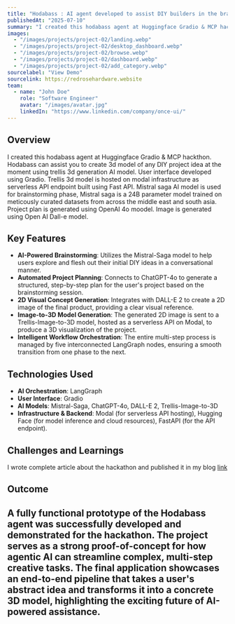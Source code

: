 ```yaml
---
title: "Hodabass : AI agent developed to assist DIY builders in the brainstorming, planning, and visualization phases of their projects."
publishedAt: "2025-07-10"
summary: "I created this hodabass agent at Huggingface Gradio & MCP hackthon. Hodabass can assist you to create 3d model of any DIY project idea at the moment using trellis 3d generation AI model. User interface developed using Gradio. Trellis 3d model is hosted on modal infrastructure as serverless API endpoint built using Fast API. Mistral saga AI model is used for brainstorming phase, Mistral saga is a 24B parameter model trained on meticously curated datasets from across the middle east and south asia. Project plan is generated using OpenAI 4o moodel. Image is generated using Open AI Dall-e model."
images:
  - "/images/projects/project-02/landing.webp"
  - "/images/projects/project-02/desktop_dashboard.webp"
  - "/images/projects/project-02/browse.webp"
  - "/images/projects/project-02/dashboard.webp"
  - "/images/projects/project-02/add_category.webp"
sourcelabel: "View Demo"
sourcelink: https://redrosehardware.website
team:
  - name: "John Doe"
    role: "Software Engineer"
    avatar: "/images/avatar.jpg"
    linkedIn: "https://www.linkedin.com/company/once-ui/"
---
```


## Overview

I created this hodabass agent at Huggingface Gradio & MCP hackthon. Hodabass can assist you to create 3d model of any DIY project idea at the moment using trellis 3d generation AI model. User interface developed using Gradio. Trellis 3d model is hosted on modal infrastructure as serverless API endpoint built using Fast API. Mistral saga AI model is used for brainstorming phase, Mistral saga is a 24B parameter model trained on meticously curated datasets from across the middle east and south asia. Project plan is generated using OpenAI 4o moodel. Image is generated using Open AI Dall-e model.

## Key Features

- **AI-Powered Brainstorming**:  Utilizes the Mistral-Saga model to help users explore and flesh out their initial DIY ideas in a conversational manner.
- **Automated Project Planning**: Connects to ChatGPT-4o to generate a structured, step-by-step plan for the user's project based on the brainstorming session.
- **2D Visual Concept Generation**:  Integrates with DALL-E 2 to create a 2D image of the final product, providing a clear visual reference.
- **Image-to-3D Model Generation**: The generated 2D image is sent to a Trellis-Image-to-3D model, hosted as a serverless API on Modal, to produce a 3D visualization of the project.
- **Intelligent Workflow Orchestration**: The entire multi-step process is managed by five interconnected LangGraph nodes, ensuring a smooth transition from one phase to the next.

## Technologies Used

- **AI Orchestration**: LangGraph
- **User Interface**: Gradio
- **AI Models**: Mistral-Saga, ChatGPT-4o, DALL-E 2, Trellis-Image-to-3D
- **Infrastructure & Backend**: Modal (for serverless API hosting), Hugging Face (for model inference and cloud resources), FastAPI (for the API endpoint).

## Challenges and Learnings

I wrote complete article about the hackathon and published it in my blog [link](https://wishwa.dev/blog)
## Outcome

A fully functional prototype of the Hodabass agent was successfully developed and demonstrated for the hackathon. The project serves as a strong proof-of-concept for how agentic AI can streamline complex, multi-step creative tasks. The final application showcases an end-to-end pipeline that takes a user's abstract idea and transforms it into a concrete 3D model, highlighting the exciting future of AI-powered assistance.
---